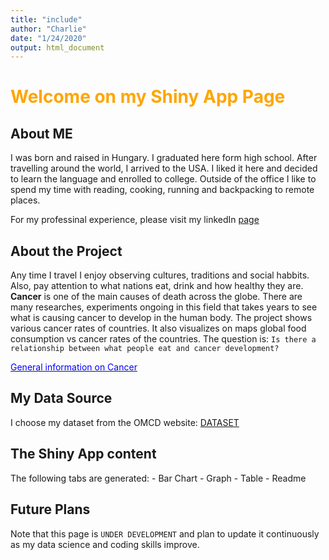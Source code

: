 ```yaml
---
title: "include"
author: "Charlie"
date: "1/24/2020"
output: html_document
---
```

<h1 style="color:orange">Welcome on my Shiny App Page</h1>


## About ME 
I was born and raised in Hungary. I graduated here form high school.
After travelling around the world, I arrived to the USA. I liked it here and decided to learn the language and enrolled to college.
Outside of the office I like to spend my time with reading, cooking, running and backpacking to remote places. 


For my professinal experience, please visit my linkedIn [page](https://www.linkedin.com/in/karoly-lajko-18906b6/)


## About the Project
Any time I travel I enjoy observing cultures, traditions and  social habbits. Also, pay attention to what nations eat, drink and how healthy they are. 
**Cancer** is one of the main causes of death across the globe. 
There are many researches, experiments ongoing in this field that takes years to see
what is causing cancer to develop in the human body. 
The project shows various cancer rates of countries. 
It also visualizes on maps global food consumption vs cancer rates of the countries.
The question is: `Is there a relationship between what people eat and cancer development?`


[<span style="color:blue"> General information on Cancer </span>](https://www.who.int/cancer/PRGlobocanFinal.pdf)


## My Data Source

I choose my dataset from the OMCD  website:
[DATASET](https://stats.oecd.org//)

## The Shiny App content 
The following tabs are generated:
- Bar Chart
- Graph
- Table
- Readme

## Future Plans


Note that this page is  `UNDER DEVELOPMENT` and plan to update it continuously as my data science and coding skills improve. 
